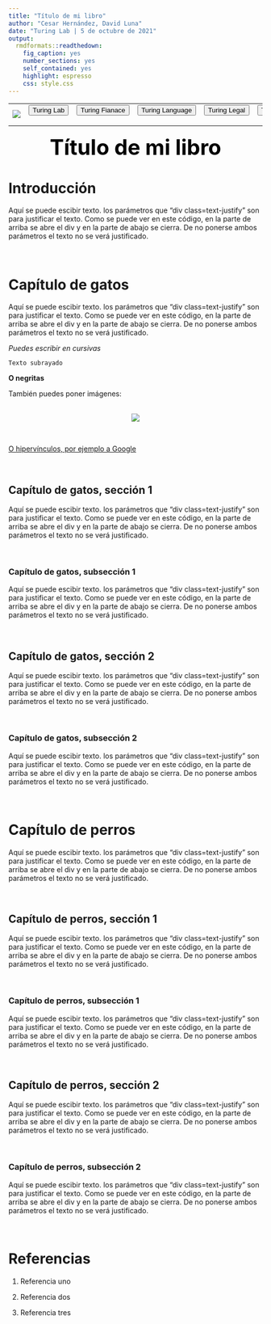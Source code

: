 ```yaml
---
title: "Título de mi libro"
author: "Cesar Hernández, David Luna"
date: "Turing Lab | 5 de octubre de 2021"
output: 
  rmdformats::readthedown:
    fig_caption: yes
    number_sections: yes
    self_contained: yes
    highlight: espresso
    css: style.css
---
```


<div id="hola">
<table border="0" class="center">
<td><img src="https://cghv94.github.io/logoparalibro.jpg"></td>
<td><form action="https://turinglab.shinyapps.io/inicio"><input type="submit" value="Turing Lab" /></form></td>
<td><form action="https://turinglab.shinyapps.io/inicio"><input type="submit" value="Turing Fianace" /></form></td>
<td><form action="https://turinglab.shinyapps.io/inicio"><input type="submit" value="Turing Language" /></form></td>
<td><form action="https://turinglab.shinyapps.io/inicio"><input type="submit" value="Turing Legal" /></form></td>
<td><form action="https://turinglab.shinyapps.io/inicio"><input type="submit" value="Turing Maps" /></form></td>
</table>
</div>

<div id="titulolibro">
<center style="color: black;font-size: 300%">
<b>Título de mi libro</b>
</center>
</div>

# Introducción

<div class=text-justify>

Aquí se puede escibir texto. los parámetros que "div class=text-justify" son para justificar el texto. Como se puede ver en este código, en la parte de arriba se abre el div y en la parte de abajo se cierra. De no ponerse ambos parámetros el texto no se verá justificado.

<div></br>

# Capítulo de gatos

<div class=text-justify>

Aquí se puede escibir texto. los parámetros que "div class=text-justify" son para justificar el texto. Como se puede ver en este código, en la parte de arriba se abre el div y en la parte de abajo se cierra. De no ponerse ambos parámetros el texto no se verá justificado.

*Puedes escribir en cursivas*

`Texto subrayado`

**O negritas**

También puedes poner imágenes:

</br><center>![](imagen-ejemplo.png){weight="150"}</center></br>

[O hipervínculos, por ejemplo a Google](https://www.google.com.mx/)

<div></br>

## Capítulo de gatos, sección 1

<div class=text-justify>

Aquí se puede escibir texto. los parámetros que "div class=text-justify" son para justificar el texto. Como se puede ver en este código, en la parte de arriba se abre el div y en la parte de abajo se cierra. De no ponerse ambos parámetros el texto no se verá justificado.

<div></br>

### Capítulo de gatos, subsección 1

<div class=text-justify>

Aquí se puede escibir texto. los parámetros que "div class=text-justify" son para justificar el texto. Como se puede ver en este código, en la parte de arriba se abre el div y en la parte de abajo se cierra. De no ponerse ambos parámetros el texto no se verá justificado.

<div></br>

## Capítulo de gatos, sección 2

<div class=text-justify>

Aquí se puede escibir texto. los parámetros que "div class=text-justify" son para justificar el texto. Como se puede ver en este código, en la parte de arriba se abre el div y en la parte de abajo se cierra. De no ponerse ambos parámetros el texto no se verá justificado.

<div></br>

### Capítulo de gatos, subsección 2

<div class=text-justify>

Aquí se puede escibir texto. los parámetros que "div class=text-justify" son para justificar el texto. Como se puede ver en este código, en la parte de arriba se abre el div y en la parte de abajo se cierra. De no ponerse ambos parámetros el texto no se verá justificado.

<div></br>

# Capítulo de perros

<div class=text-justify>

Aquí se puede escibir texto. los parámetros que "div class=text-justify" son para justificar el texto. Como se puede ver en este código, en la parte de arriba se abre el div y en la parte de abajo se cierra. De no ponerse ambos parámetros el texto no se verá justificado.

<div></br>

## Capítulo de perros, sección 1

<div class=text-justify>

Aquí se puede escibir texto. los parámetros que "div class=text-justify" son para justificar el texto. Como se puede ver en este código, en la parte de arriba se abre el div y en la parte de abajo se cierra. De no ponerse ambos parámetros el texto no se verá justificado.

<div></br>

### Capítulo de perros, subsección 1

<div class=text-justify>

Aquí se puede escibir texto. los parámetros que "div class=text-justify" son para justificar el texto. Como se puede ver en este código, en la parte de arriba se abre el div y en la parte de abajo se cierra. De no ponerse ambos parámetros el texto no se verá justificado.

<div></br>

## Capítulo de perros, sección 2

<div class=text-justify>

Aquí se puede escibir texto. los parámetros que "div class=text-justify" son para justificar el texto. Como se puede ver en este código, en la parte de arriba se abre el div y en la parte de abajo se cierra. De no ponerse ambos parámetros el texto no se verá justificado.

<div></br>

### Capítulo de perros, subsección 2

<div class=text-justify>

Aquí se puede escibir texto. los parámetros que "div class=text-justify" son para justificar el texto. Como se puede ver en este código, en la parte de arriba se abre el div y en la parte de abajo se cierra. De no ponerse ambos parámetros el texto no se verá justificado.

<div></br>

# Referencias

<div class=text-justify>

1.  Referencia uno

2.  Referencia dos

3.  Referencia tres

<div></br>
